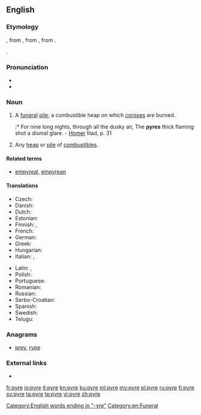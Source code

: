 ==English==

===Etymology===
{{etyl|la|en}} {{term|pyra||pyre, funeral pile|lang=la}}, from {{etyl|grc|en}} {{term|πυρά|lang=grc}}, from {{term|πῦρ|tr=pūr||fire|lang=grc}}, from {{etyl|ine-pro|en}} {{m|ine-pro|*péh₂ur}}.

{{etymtwin|lang=en}} {{term|fire|lang=en}}.

===Pronunciation===
* {{IPA|/ˈpaɪɚ/|lang=en}}
* {{rhymes|aɪə(r)|lang=en}}

===Noun===
{{en-noun}}

# A [[funeral]] [[pile]]; a combustible heap on which [[corpse]]s are burned.
#:* For nine long nights, through all the dusky air, The '''pyres''' thick flaming shot a dismal glare. - [[Homer]] Iliad, p. 31
# Any [[heap]] or [[pile]] of [[combustible]]s.

====Related terms====
* [[empyreal]], [[empyrean]]

====Translations====
{{trans-top|a funeral pile}}
* Czech: {{t+|cs|hranice|f}}
* Danish: {{t|da|ild}}
* Dutch: {{t+|nl|brandstapel|m}}
* Estonian: {{t|et|tuleriit}}
* Finnish: {{t|fi|hautajaisrovio}}, {{t+|fi|rovio}}
* French: {{t+|fr|bûcher|m}}
* German: {{t+|de|Scheiterhaufen|m}}
* Greek: {{t+|el|πύρα|f}}
* Hungarian: {{t+|hu|máglya}}
* Italian: {{t+|it|pira|f}}, {{t+|it|rogo}}
{{trans-mid}}
* Latin: {{t|la|rogus|m}}, {{t|la|pyra}}
* Polish: {{t|pl|stos pogrzebowy|m}}
* Portuguese: {{t+|pt|pira|f}}
* Romanian: {{t+|ro|rug|n}}
* Russian: {{t|ru|погреба́льный костёр|m|sc=Cyrl}}
* Serbo-Croatian: {{t|sh|lòmača|f}}
* Spanish: {{t+|es|pira|f}}
* Swedish: {{t+|sv|eld}}
* Telugu: {{t+|te|చితి|tr=chiti|sc=Telu}}
{{trans-bottom}}

===Anagrams===
* [[prey#English|prey]], [[rype#English|rype]]

===External links===
* {{pedialite}}

[[Category:English words ending in "-yre"]]
[[Category:en:Funeral]]

[[fr:pyre]]
[[io:pyre]]
[[it:pyre]]
[[kn:pyre]]
[[ku:pyre]]
[[ml:pyre]]
[[my:pyre]]
[[pl:pyre]]
[[ru:pyre]]
[[fi:pyre]]
[[sv:pyre]]
[[ta:pyre]]
[[te:pyre]]
[[vi:pyre]]
[[zh:pyre]]